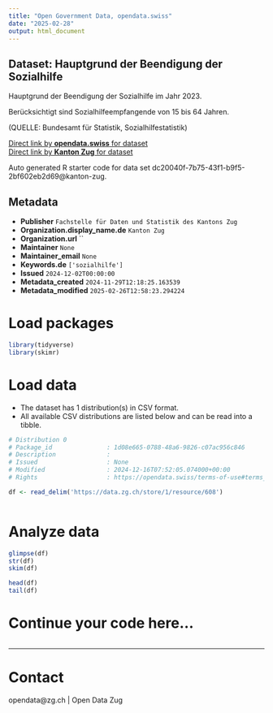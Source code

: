 ```yaml
---
title: "Open Government Data, opendata.swiss"
date: "2025-02-28"
output: html_document
---
```


## Dataset: Hauptgrund der Beendigung der Sozialhilfe

Hauptgrund der Beendigung der Sozialhilfe im Jahr 2023.

Berücksichtigt sind Sozialhilfeempfangende von 15 bis 64 Jahren.

(QUELLE: Bundesamt für Statistik, Sozialhilfestatistik)

[Direct link by **opendata.swiss** for dataset](https://opendata.swiss/de/dataset/hauptgrund-der-beeindigung-der-sozialhilfe)<br>
[Direct link by **Kanton Zug** for dataset](https://www.zg.ch/behoerden/gesundheitsdirektion/statistikfachstelle/themen/soziale-sicherheit/sozialhilfe)

Auto generated R starter code for data set dc20040f-7b75-43f1-b9f5-2bf602eb2d69@kanton-zug.

## Metadata

- **Publisher** `Fachstelle für Daten und Statistik des Kantons Zug`
- **Organization.display_name.de** `Kanton Zug`
- **Organization.url** ``
- **Maintainer** `None`
- **Maintainer_email** `None`
- **Keywords.de** `['sozialhilfe']`
- **Issued** `2024-12-02T00:00:00`
- **Metadata_created** `2024-11-29T12:18:25.163539`
- **Metadata_modified** `2025-02-26T12:58:23.294224`


# Load packages

```r

library(tidyverse)
library(skimr)

```

# Load data

-   The dataset has 1 distribution(s) in CSV format.
-   All available CSV distributions are listed below and can be read into a tibble.

```r

# Distribution 0
# Package_id               : 1d08e665-0788-48a6-9826-c07ac956c846
# Description              : 
# Issued                   : None
# Modified                 : 2024-12-16T07:52:05.074000+00:00
# Rights                   : https://opendata.swiss/terms-of-use#terms_open

df <- read_delim('https://data.zg.ch/store/1/resource/608')



```

# Analyze data

```r

glimpse(df)
str(df)
skim(df)

head(df)
tail(df)

```

# Continue your code here...

```r

```

------------------------------------------------------------------------

# Contact

opendata@zg.ch | Open Data Zug
